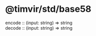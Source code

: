 
# @timvir/std/base58

<div
  style={{
    fontSize: "1.1em",
    margin: "24px -16px .5em",
    padding: "6px 16px 3px",
    background: "var(--c-p-0)",
    borderBottom: "2px solid var(--c-p-2)",
  }}
>
  <span style={{ fontWeight: 500 }}>encode</span> <span style={{ color: "var(--timvir-secondary-text-color)" }}>:: (input: string) => string</span>
</div>

<div
  style={{
    fontSize: "1.1em",
    margin: "24px -16px .5em",
    padding: "6px 16px 3px",
    background: "var(--c-p-0)",
    borderBottom: "2px solid var(--c-p-2)",
  }}
>
  <span style={{ fontWeight: 500 }}>decode</span> <span style={{ color: "var(--timvir-secondary-text-color)" }}>:: (input: string) => string</span>
</div>
